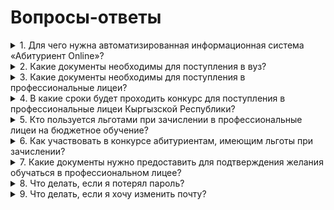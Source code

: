 # Вопросы-ответы

<details>
  <summary>1. Для чего нужна автоматизированная информационная система «Абитуриент Online»?</summary>

Система создана для:

- обеспечения подачи заявлений на участие в конкурсе на зачисление в профессиональные лицеи Кыргызской Республики в электронной форме;
- предоставления возможности абитуриентам из регионов участвовать в конкурсе, не выезжая к месту расположения лицея.

</details>

<details>
  <summary>2. Какие документы необходимы для поступления в вуз?</summary>

Для поступления в вуз необходимы следующие документы:

- паспорт или свидетельство о рождении;
- аттестат или диплом о среднем профессиональном образовании;
- сертификат ОРТ.

</details>

<details>
  <summary>3. Какие документы необходимы для поступления в профессиональные лицеи?</summary>

- Паспорт или другой документ, удостоверяющий личность.
- Аттестат об общем среднем образовании (11 класс) или свидетельство об основном общем образовании (9 класс) и приложение к нему.
- Документы, подтверждающие особые права или льготы при поступлении.

</details>

<details>
  <summary>4. В какие сроки будет проходить конкурс для поступления в профессиональные лицеи Кыргызской Республики?</summary>

Информация о сроках проведения конкурса будет размещена на главной странице портала.

</details>

<details>
  <summary>5. Кто пользуется льготами при зачислении в профессиональные лицеи на бюджетное обучение?</summary>

- Инвалиды I, II групп.
- Лица, приравненные к участникам войны и инвалидам войны.
- Инвалиды детства, дети-инвалиды.
- Сельская молодежь.
- Лица кыргызской национальности, не являющиеся гражданами КР.
- Дети-сироты и дети, оставшиеся без попечения родителей.

</details>

<details>
  <summary>6. Как участвовать в конкурсе абитуриентам, имеющим льготы при зачислении?</summary>

При регистрации необходимо прикрепить подтверждающие документы, удостоверяющие право на льготы:

- Паспорт или свидетельство о рождении;
- Свидетельство об основном или общем среднем образовании и приложение к нему;
- Документы о льготах.

</details>

<details>
  <summary>7. Какие документы нужно предоставить для подтверждения желания обучаться в профессиональном лицее?</summary>

- Паспорт или свидетельство о рождении.
- Аттестат (11 класс) или свидетельство об основном общем образовании (9 класс) и приложение.

</details>

<details>
  <summary>8. Что делать, если я потерял пароль?</summary>

Перейдите по ссылке для восстановления пароля: [Восстановить пароль](https://2020.edu.gov.kg/npo/recover/)

</details>

<details>
  <summary>9. Что делать, если я хочу изменить почту?</summary>

Перейдите по ссылке для изменения email: [Изменить почту](https://2020.edu.gov.kg/npo/change/)

</details>

